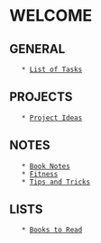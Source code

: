 = WELCOME =

== GENERAL ==

	* [[Tasks|List of Tasks]]

== PROJECTS ==

	* [[Project Ideas]]

== NOTES ==

	* [[Book Notes]]
	* [[Fitness]]
	* [[Tips and Tricks]]

== LISTS ==

	* [[Books to Read]]
